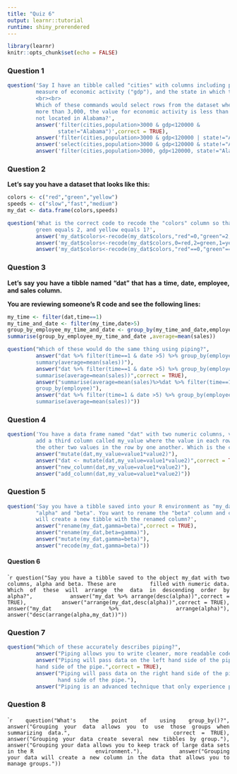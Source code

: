 ```yaml
---
title: "Quiz 6"
output: learnr::tutorial
runtime: shiny_prerendered
---
```


```r
library(learnr)
knitr::opts_chunk$set(echo = FALSE)
```

<style>body{text-align: justify;}</style>


### Question 1

```r
question('Say I have an tibble called "cities" with columns including population ("population"), a
         measure of economic activity ("gdp"), and the state in which the city is located ("state").
         <br><br>
         Which of these commands would select rows from the dataset where the value for population is
         more than 3,000, the value for economic activity is less than 120,000 and where the city is
         not located in Alabama?',
         answer('filter(cities,population>3000 & gdp<120000 & 
                state!="Alabama")',correct = TRUE),
         answer('filter(cities,population>3000 & gdp<120000 | state!="Alabama")'),
         answer('select(cities,population>3000 & gdp<120000 & state!="Alabama")'),
         answer('filter(cities,population>3000, gdp<120000, state!="Alabama")'))
```

### Question 2

<b>Let's say you have a dataset that looks like this:</b>

```r
colors <- c("red","green","yellow")
speeds <- c("slow","fast","medium")
my_dat <- data.frame(colors,speeds)
```

```r
question('What is the correct code to recode the "colors" column so that red equals 0,
         green equals 2, and yellow equals 1?',
         answer('my_dat$colors<-recode(my_dat$colors,"red"=0,"green"=2,"yellow"=1)',correct = TRUE),
         answer('my_dat$colors<-recode(my_dat$colors,0=red,2=green,1=yellow)'),
         answer('my_dat$colors<-recode(my_dat$colors,"red"==0,"green"==2,"yellow"==1)'))
```

### Question 3

<b>Let's say you have a tibble named "dat" that has a time, date, employee, and sales column.

You are reviewing someone's R code and see the following lines:</b>

```r
my_time <- filter(dat,time==1)
my_time_and_date <- filter(my_time,date>5)
group_by_employee_my_time_and_date <- group_by(my_time_and_date,employee)
summarise(group_by_employee_my_time_and_date ,average=mean(sales))
```

```r
question("Which of these would do the same thing using piping?",
         answer("dat %>% filter(time==1 & date >5) %>% group_by(employee) %>%
         summary(average=mean(sales))"),
         answer("dat %>% filter(time==1 & date >5) %>% group_by(employee) %>%
         summarise(average=mean(sales))",correct = TRUE),
         answer("summarise(average=mean(sales)%>%dat %>% filter(time==1 & date >5) %>%
         group_by(employee)"),
         answer("dat %>% filter(time=1 & date >5) %>% group_by(employee) %>% 
         summarise(average=mean(sales))"))
```

### Question 4

```r
question('You have a data frame named "dat" with two numeric columns, value1 and value2. You want to
         add a third column called my_value where the value in each row is the product of multiplying
         the other two values in the row by one another. Which is the correct line of code?',
         answer("mutate(dat,my_value=value1*value2)"),
         answer("dat <- mutate(dat,my_value=value1*value2)",correct = TRUE),
         answer("new_column(dat,my_value=value1*value2)"),
         answer("add_column(dat,my_value=value1*value2)"))
```

### Question 5

```r
question('Say you have a tibble saved into your R environment as "my_dat" with two columns named
         "alpha" and "beta". You want to rename the "beta" column and call it "gamma". Which of these
         will create a new tibble with the renamed column?',
         answer("rename(my_dat,gamma=beta)",correct = TRUE),
         answer("rename(my_dat,beta=gamma)"),
         answer("mutate(my_dat,gamma=beta)"),
         answer("recode(my_dat,gamma=beta)"))
```

#### Question 6

````r
question("Say you have a tibble saved to the object my_dat with two columns, alpha and beta. These are
         filled with numeric data. Which of these will arrange the data in descending order by
         alpha?",
         answer("my_dat %>% arrange(desc(alpha))",correct = TRUE),
         answer("arrange(my_dat,desc(alpha))",correct = TRUE),
         answer("my_dat %>% arrange(alpha)"),
         answer("desc(arrange(alpha,my_dat))"))
```

### Question 7

```r
question("Which of these accurately describes piping?",
         answer("Piping allows you to write cleaner, more readable code.",correct = TRUE),
         answer("Piping will pass data on the left hand side of the pipe to the function on the right
         hand side of the pipe.",correct = TRUE),
         answer("Piping will pass data on the right hand side of the pipe to the function on the left
                hand side of the pipe."),
         answer("Piping is an advanced technique that only experience programmers should use."))
```

### Question 8

````r
question("What's the point of using group_by()?",
         answer("Grouping your data allows you to use those groups when summarizing data.",
                correct = TRUE),
         answer("Grouping your data create several new tibbles by group."),
         answer("Grouping your data allows you to keep track of large data sets in the R
                environment."),
         answer("Grouping your data will create a new column in the data that allows you to 
         manage groups."))
```